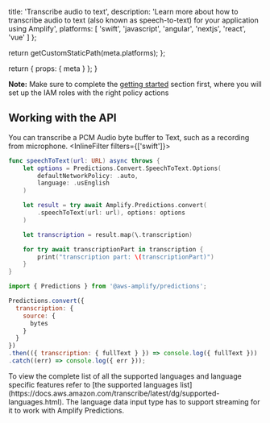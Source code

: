 
  title: 'Transcribe audio to text',
  description: 'Learn more about how to transcribe audio to text (also known as speech-to-text) for your application using Amplify',
  platforms: [
    'swift',
    'javascript',
    'angular',
    'nextjs',
    'react',
    'vue'
  ]
};

  return getCustomStaticPath(meta.platforms);
};

  return {
    props: {
      meta
    }
  };
}

<Callout informational>

**Note:** Make sure to complete the [getting started](../set-up-predictions) section first, where you will set up the IAM roles with the right policy actions

</Callout>

## Working with the API

You can transcribe a PCM Audio byte buffer to Text, such as a recording from microphone.
<InlineFilter filters={['swift']}>

```swift
func speechToText(url: URL) async throws {
    let options = Predictions.Convert.SpeechToText.Options(
        defaultNetworkPolicy: .auto,
        language: .usEnglish
    )

    let result = try await Amplify.Predictions.convert(
        .speechToText(url: url), options: options
    )

    let transcription = result.map(\.transcription)

    for try await transcriptionPart in transcription {
        print("transcription part: \(transcriptionPart)")
    }
}
```

</InlineFilter>
<InlineFilter filters={['javascript','angular','nextjs','react','vue']}>

```javascript
import { Predictions } from '@aws-amplify/predictions';

Predictions.convert({
  transcription: {
    source: {
      bytes
    }
  }
})
.then(({ transcription: { fullText } }) => console.log({ fullText }))
.catch((err) => console.log({ err }));
```
</InlineFilter>
To view the complete list of all the supported languages and language specific features refer to [the supported languages list](https://docs.aws.amazon.com/transcribe/latest/dg/supported-languages.html). The language data input type has to support streaming for it to work with Amplify Predictions.

